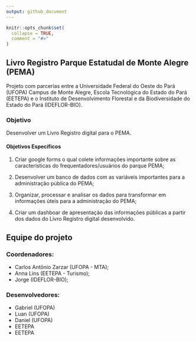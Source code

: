 ```yaml
---
output: github_document
---
```


<!-- README.md is generated from README.Rmd. Please edit that file -->
```r
knitr::opts_chunk$set(
  collapse = TRUE,
  comment = "#>"
)
```

## Livro Registro Parque Estatudal de Monte Alegre (PEMA)

Projeto com parcerias entre a Universidade Federal do Oeste do Pará (UFOPA) Campus de Monte Alegre, Escola Tecnológica do Estado do Pará (EETEPA) e o  Instituto de Desenvolvimento Florestal e da Biodiversidade do Estado do Pará (IDEFLOR-BIO).

### Objetivo

Desenvolver um Livro Registro digital para o PEMA.

#### Objetivos Específicos

1. Criar google forms o qual colete informações importante sobre as características do frequentadores/usuários do parque PEMA;

2. Desenvolver um banco de dados com as variáveis importantes para a administração pública do PEMA;

3. Organizar, processar e analisar os dados para transformar em informações úteis para a administração do PEMA;

4. Criar um dashboar de apresentação das informações públicas a partir dos dados do Livro Registro digital desenvolvido.

## Equipe do projeto

### Coordenadores:
* Carlos Antônio Zarzar (UFOPA - MTA);
* Anna Lins (EETEPA - Turismo);
* Jorge (IDEFLOR-BIO);

### Desenvolvedores:
* Gabriel (UFOPA)
* Luan (UFOPA)
* Daniel (UFOPA)
* EETEPA
* EETEPA
